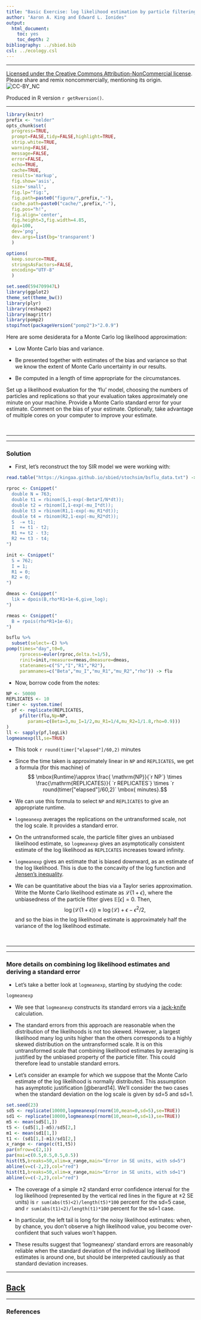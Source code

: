 ```yaml
---
title: "Basic Exercise: log likelihood estimation by particle filtering"
author: "Aaron A. King and Edward L. Ionides"
output:
  html_document:
    toc: yes
    toc_depth: 2
bibliography: ../sbied.bib
csl: ../ecology.csl
---
```


\newcommand\prob[1]{\mathbb{P}\left[{#1}\right]}
\newcommand\expect[1]{\mathbb{E}\left[{#1}\right]}
\newcommand\var[1]{\mathrm{Var}\left[{#1}\right]}
\newcommand\dist[2]{\mathrm{#1}\left(#2\right)}
\newcommand\dd[1]{d{#1}}
\newcommand\dlta[1]{{\Delta}{#1}}
\newcommand\lik{\mathcal{L}}
\newcommand\loglik{\ell}

-----------------------------------

[Licensed under the Creative Commons Attribution-NonCommercial license](http://creativecommons.org/licenses/by-nc/4.0/).
Please share and remix noncommercially, mentioning its origin.  
![CC-BY_NC](../graphics/cc-by-nc.png)

Produced in R version `r getRversion()`.

-----------------------------------

```r
library(knitr)
prefix <- "nelder"
opts_chunk$set(
  progress=TRUE,
  prompt=FALSE,tidy=FALSE,highlight=TRUE,
  strip.white=TRUE,
  warning=FALSE,
  message=FALSE,
  error=FALSE,
  echo=TRUE,
  cache=TRUE,
  results='markup',
  fig.show='asis',
  size='small',
  fig.lp="fig:",
  fig.path=paste0("figure/",prefix,"-"),
  cache.path=paste0("cache/",prefix,"-"),
  fig.pos="h!",
  fig.align='center',
  fig.height=3,fig.width=4.85,
  dpi=100,
  dev='png',
  dev.args=list(bg='transparent')
  )
```
```r
options(
  keep.source=TRUE,
  stringsAsFactors=FALSE,
  encoding="UTF-8"
  )

set.seed(594709947L)
library(ggplot2)
theme_set(theme_bw())
library(plyr)
library(reshape2)
library(magrittr)
library(pomp2)
stopifnot(packageVersion("pomp2")>"2.0.9")
```

\newcommand\prob{\mathbb{P}}
\newcommand\E{\mathbb{E}}
\newcommand\var{\mathrm{Var}}
\newcommand\cov{\mathrm{Cov}}
\newcommand\loglik{\ell}
\newcommand\R{\mathbb{R}}
\newcommand\data[1]{#1^*}
\newcommand\params{\, ; \,}
\newcommand\transpose{\scriptsize{T}}
\newcommand\eqspace{\quad\quad\quad}
\newcommand\lik{\mathscr{L}}
\newcommand\loglik{\ell}
\newcommand\profileloglik[1]{\ell^\mathrm{profile}_#1}


Here are some desiderata for a Monte Carlo log likelihood approximation:

- Low Monte Carlo bias and variance. 

- Be presented together with estimates of the bias and variance so that we know the extent of Monte Carlo uncertainty in our results. 

- Be computed in a length of time appropriate for the circumstances.

Set up a likelihood evaluation for the 'flu' model, choosing the numbers of particles and replications so that your evaluation takes approximately one minute on your machine. Provide a Monte Carlo standard error for your estimate. Comment on the bias of your estimate. Optionally, take advantage of multiple cores on your computer to improve your estimate.

<br>

--------

---------

### Solution

- First, let's reconstruct the toy SIR model we were working with:

```r
read.table("https://kingaa.github.io/sbied/stochsim/bsflu_data.txt") -> bsflu

rproc <- Csnippet("
  double N = 763;
  double t1 = rbinom(S,1-exp(-Beta*I/N*dt));
  double t2 = rbinom(I,1-exp(-mu_I*dt));
  double t3 = rbinom(R1,1-exp(-mu_R1*dt));
  double t4 = rbinom(R2,1-exp(-mu_R2*dt));
  S  -= t1;
  I  += t1 - t2;
  R1 += t2 - t3;
  R2 += t3 - t4;
")

init <- Csnippet("
  S = 762;
  I = 1;
  R1 = 0;
  R2 = 0;
")

dmeas <- Csnippet("
  lik = dpois(B,rho*R1+1e-6,give_log);
")

rmeas <- Csnippet("
  B = rpois(rho*R1+1e-6);
")

bsflu %>%
  subset(select=-C) %>%
pomp(times="day",t0=0,
     rprocess=euler(rproc,delta.t=1/5),
     rinit=init,rmeasure=rmeas,dmeasure=dmeas,
     statenames=c("S","I","R1","R2"),
     paramnames=c("Beta","mu_I","mu_R1","mu_R2","rho")) -> flu
```

- Now, borrow code from the notes:

```r
NP <- 50000
REPLICATES <- 10
timer <- system.time(
  pf <- replicate(REPLICATES,
     pfilter(flu,Np=NP,
        params=c(Beta=3,mu_I=1/2,mu_R1=1/4,mu_R2=1/1.8,rho=0.9)))
)
ll <- sapply(pf,logLik)
logmeanexp(ll,se=TRUE)
```

- This took `r round(timer["elapsed"]/60,2)` minutes

- Since the time taken is approximately linear in `NP` and `REPLICATES`, we get a formula (for this machine) of
$$ \mbox{Runtime}\approx \frac{ \mathrm{NP}}{`r NP`} \times \frac{\mathrm{REPLICATES}}{ `r REPLICATES`} \times `r round(timer["elapsed"]/60,2)` \mbox{ minutes}.$$

- We can use this formula to select  `NP` and `REPLICATES` to give an appropriate runtime.

- `logmeanexp` averages the replications on the untransformed scale, not the log scale. It provides a standard error.

- On the untransformed scale, the particle filter gives an unbiased likelihood estimate, so `logmeanexp` gives an asymptotically consistent estimate of the log likelihood as `REPLICATES` increases toward infinity.

- `logmeanexp` gives an estimate that is biased downward, as an estimate of the log likelihood. This is due to the concavity of the log function and [Jensen's inequality](https://en.wikipedia.org/wiki/Jensen%27s_inequality). 

- We can be quantitative about the bias via a Taylor series approximation.
Write the Monte Carlo likelihood estimate as $\lik\{1+\epsilon\}$, where the unbiasedness of the particle filter gives $\E[\epsilon]=0$. Then,
$$\log\big(\lik\{1+\epsilon\}\big)\approx \log(\lik)+\epsilon-\epsilon^2/2,$$
and so the bias in the log likelihood estimate is approximately half the variance of the log likelihood estimate.

<br>

------------

-----------

### More details on combining log likelihood estimates and deriving a standard error

- Let's take a better look at `logmeanexp`, starting by studying the code:

```r
logmeanexp
```

- We see that `logmeanexp` constructs its standard errors via a [jack-knife](https://en.wikipedia.org/wiki/Jackknife_resampling) calculation.


- The standard errors from this approach are reasonable when the distribution of the likelihoods is not too skewed. However, a largest likelihood many log units higher than the others corresponds to a highly skewed distribution on the untransformed scale. It is on this untransformed scale that combining likelihood estimates by averaging is justified by the unbiased property of the particle filter. This could therefore lead to unstable standard errors. 

- Let's consider an example for which we suppose that the Monte Carlo estimate of the log likelihood is normally distributed. This assumption has asymptotic justification [@berard14]. We'll consider the two cases when the standard deviation on the log scale is given by sd=5 and sd=1.

```r
set.seed(23)
sd5 <- replicate(10000,logmeanexp(rnorm(10,mean=0,sd=5),se=TRUE))
sd1 <- replicate(10000,logmeanexp(rnorm(10,mean=0,sd=1),se=TRUE))
m5 <- mean(sd5[1,])
t5 <- (sd5[1,]-m5)/sd5[2,]
m1 <- mean(sd1[1,])
t1 <- (sd1[1,]-m1)/sd1[2,]
x_range <- range(c(t1,t5))
par(mfrow=c(2,1))
par(mai=c(0.5,0.5,0.5,0.5))
hist(t5,breaks=50,xlim=x_range,main="Error in SE units, with sd=5")
abline(v=c(-2,2),col="red")
hist(t1,breaks=50,xlim=x_range,main="Error in SE units, with sd=1")
abline(v=c(-2,2),col="red")
```

- The coverage of a simple $\pm 2$ standard error confidence interval for the log likelihood (represented by the vertical red lines in the figure at $\pm 2$ SE units)  is `r sum(abs(t5)<2)/length(t5)*100` percent for the sd=5 case, and `r sum(abs(t1)<2)/length(t1)*100` percent for the sd=1 case.

- In particular, the left tail is long for the noisy likelihood estimates: when, by chance, you don't observe a high likelihood value, you become over-confident that such values won't happen.

- These results suggest that 'logmeanexp' standard errors are reasonably reliable when the standard deviation of the individual log likelihood estimates is around one, but should be interpreted cautiously as that standard deviation increases.

-----------------------

## [Back](./pfilter.html)

--------------------------

### References


